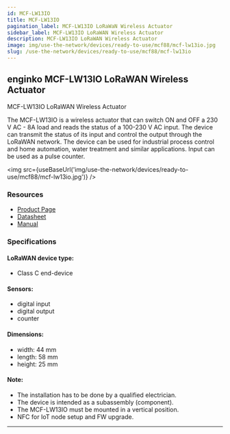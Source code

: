 ```yaml
---
id: MCF-LW13IO
title: MCF-LW13IO
pagination_label: MCF-LW13IO LoRaWaN Wireless Actuator
sidebar_label: MCF-LW13IO LoRaWAN Wireless Actuator
description: MCF-LW13IO LoRaWAN Wireless Actuator
image: img/use-the-network/devices/ready-to-use/mcf88/mcf-lw13io.jpg
slug: /use-the-network/devices/ready-to-use/mcf88/mcf-lw13io
---
```



## enginko MCF-LW13IO LoRaWAN Wireless Actuator

MCF-LW13IO LoRaWAN Wireless Actuator

The MCF-LW13IO is a wireless actuator that can switch ON and OFF a 230 V AC - 8A load and reads the status of a 100-230 V AC input.
The device can transmit the status of its input and control the output through the LoRaWAN network.
The device can be used for industrial process control and home automation, water treatment and similar applications.
Input can be used as a pulse counter.

<img src={useBaseUrl('img/use-the-network/devices/ready-to-use/mcf88/mcf-lw13io.jpg')} />

### Resources

- [Product Page](https://enginko.com/en/solutions/lorawan-actuator-mcf-lw13io/)
- [Datasheet](https://www.mcf88.it/wp-content/uploads/2020/07/MCF-LW13IO.pdf)
- [Manual](https://www.enginko.com/support/doku.php?id=manual_mcf-lw13io)

### Specifications

#### LoRaWAN device type:
- Class C end-device

#### Sensors:

- digital input
- digital output
- counter

#### Dimensions:

- width: 44 mm
- length: 58 mm
- height: 25 mm

#### Note:

- The installation has to be done by a qualified electrician.
- The device is intended as a subassembly (component).
- The MCF-LW13IO must be mounted in a vertical position.
- NFC for IoT node setup and FW upgrade.

---
